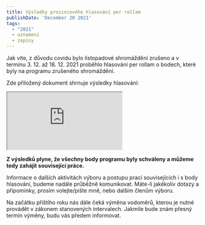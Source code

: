 ```yaml
---
title: Výsledky prosincového hlasování per rollam
publishDate: 'December 20 2021'
tags:
  - "2021"
  - oznameni
  - zapisy
---
```


Jak víte, z důvodu covidu bylo listopadové shromáždění zrušeno a v termínu 3. 12. až 18. 12. 2021 proběhlo hlasování per rollam o bodech, které byly na programu zrušeného shromáždění.

Zde přiložený dokument shrnuje výsledky hlasování:
<iframe src="https://drive.google.com/file/d/1brM4DlQE74VgnwLeATmunOk7UnfIGIl-/preview" allow="autoplay"></iframe>

**Z výsledků plyne, že všechny body programu byly schváleny a můžeme tedy zahájit související práce.**

Informace o dalších aktivitách výboru a postupu prací souvisejících i s body hlasování, budeme nadále průběžně komunikovat. Máte-li jakékoliv dotazy a připomínky, prosím volejte/pište mně, nebo dalším členům výboru.

Na začátku příštího roku nás dále čeká výměna vodoměrů, kterou je nutné provádět v zákonem stanovených intervalech. Jakmile bude znám přesný termín výměny, budu vás předem informovat.

